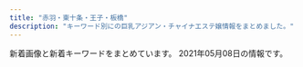 ```yaml
---
title: "赤羽・東十条・王子・板橋"
description: "キーワード別にの巨乳アジアン・チャイナエステ嬢情報をまとめました。"
---
```


新着画像と新着キーワードをまとめています。
2021年05月08日の情報です。

<DmmAffiliateIns />
<KeywordTable
  shops={
    [
    {
        "name": "\u53f0\u6e7e\u30a2\u30ed\u30de",
        "url": "http://esthe-taiwanaroma.com/",
        "keywords": {},
        "img_links": [
            "http://esthe-taiwanaroma.com/img/mami.jpg",
            "http://esthe-taiwanaroma.com/img/mask05.jpg",
            "http://esthe-taiwanaroma.com/img/reina3.jpg",
            "http://esthe-taiwanaroma.com/img/mask03.jpg",
            "http://esthe-taiwanaroma.com/img/corona-2.jpg",
            "http://esthe-taiwanaroma.com/img/pagetop.png",
            "http://esthe-taiwanaroma.com/img/corona-4.jpg",
            "http://esthe-taiwanaroma.com/img/1purazuma.png",
            "http://esthe-taiwanaroma.com/img/corona-3.jpg",
            "http://esthe-taiwanaroma.com/img/3kenon.png",
            "http://esthe-taiwanaroma.com/img/corona-5.jpg",
            "http://esthe-taiwanaroma.com/img/yuki.jpg",
            "http://esthe-taiwanaroma.com/img/4ugai.png",
            "http://esthe-taiwanaroma.com/img/mizuho03.jpg",
            "http://esthe-taiwanaroma.com/img/mask01.jpg",
            "http://esthe-taiwanaroma.com/img/erika01.jpg",
            "http://esthe-taiwanaroma.com/img/photo_01.jpg",
            "http://esthe-taiwanaroma.com/img/head_img.png",
            "http://esthe-taiwanaroma.com/img/mask04.jpg",
            "http://esthe-taiwanaroma.com/img/tel_img.png",
            "http://esthe-taiwanaroma.com/img/emi001.jpg",
            "http://esthe-taiwanaroma.com/img/kasumi.jpg",
            "http://esthe-taiwanaroma.com/img/hina.jpg",
            "http://esthe-taiwanaroma.com/img/mami03.png",
            "http://esthe-taiwanaroma.com/img/2biore.png",
            "http://esthe-taiwanaroma.com/img/sayaka.jpg",
            "http://esthe-taiwanaroma.com/img/ami.jpg",
            "http://esthe-taiwanaroma.com/img/mask02.jpg",
            "http://esthe-taiwanaroma.com/img/sara2.jpg",
            "http://esthe-taiwanaroma.com/img/sara002.jpg",
            "http://esthe-taiwanaroma.com/img/anna.png",
            "http://esthe-taiwanaroma.com/img/topbg02.jpg"
        ],
        "station": "JR\u8d64\u7fbd\u99c5\u5357\u53e3"
    },
    {
        "station": "JR\u738b\u5b50\u99c5\u4e2d\u592e\u53e3",
        "name": "\u6211\u304c\u5bb6",
        "img_links": [
            "https://wagaya.xyz.mn/photos/sites/56/2021/04/2021041205512961.jpg",
            "https://wagaya.xyz.mn/photos/sites/56/2021/04/202104050602539.jpg",
            "https://wagaya.xyz.mn/photos/sites/56/2021/04/2021040506054956.jpg",
            "https://wagaya.xyz.mn/images/mobile.jpg",
            "https://wagaya.xyz.mn/images/s_news.png",
            "https://wagaya.xyz.mn/photos/sites/56/2021/04/2021041205512892.jpg",
            "https://wagaya.xyz.mn/images/top.jpg",
            "https://wagaya.xyz.mn/images/nbj1.png",
            "https://wagaya.xyz.mn/images/s_staff.png"
        ],
        "url": "https://wagaya.xyz.mn/",
        "keywords": {
            "D": 20,
            "85": 10,
            "C": 11,
            "83": 5,
            "86": 5
        }
    },
    {
        "station": "\u8d64\u7fbd\u5ca9\u6df5\u99c52\u756a\u51fa\u53e3",
        "url": "http://www.goodtime.iesjp.com/",
        "keywords": {
            "85": 2,
            "D": 8,
            "\u30bb\u30af\u30b7\u30fc": 3,
            "87": 8
        },
        "name": "GOOD TIME",
        "img_links": [
            "http://www.goodtime.iesjp.com/images/m-top03.jpg",
            "http://www.goodtime.iesjp.com/files/007.jpg",
            "http://www.goodtime.iesjp.com/images/m-top02.jpg",
            "http://www.goodtime.iesjp.com/images/top-left01.jpg",
            "http://www.goodtime.iesjp.com/files/003.jpg",
            "http://www.goodtime.iesjp.com/images/m-top-right02.jpg",
            "http://www.goodtime.iesjp.com/photo_news/upimg/6226360739cbd5fa6e_0.jpg",
            "http://www.goodtime.iesjp.com/images/m-top-right03.jpg",
            "http://www.goodtime.iesjp.com/files/006.jpg",
            "http://www.goodtime.iesjp.com/images/m-yejiao.jpg",
            "http://www.goodtime.iesjp.com/images/m-left.jpg",
            "http://www.goodtime.iesjp.com/files/001.jpg",
            "http://www.goodtime.iesjp.com/images/m-right.jpg",
            "http://www.goodtime.iesjp.com/files/004.jpg",
            "http://www.goodtime.iesjp.com/photo_news/upimg/529386029caabbb08f_0.jpg",
            "http://www.goodtime.iesjp.com/images/call.png",
            "http://www.goodtime.iesjp.com/images/m-top-right01.jpg",
            "http://www.goodtime.iesjp.com/photo_news/upimg/1591860540114b630a_0.jpg",
            "http://www.goodtime.iesjp.com/photo_news/upimg/22286608910ac9b0db_0.jpg",
            "http://www.goodtime.iesjp.com/photo_news/upimg/20911603de0e3ad912_0.jpg",
            "http://www.goodtime.iesjp.com/photo_news/upimg/2288060497ed9031e6_0.jpg",
            "http://www.goodtime.iesjp.com/images/m-head.jpg",
            "http://www.goodtime.iesjp.com/photo_news/upimg/43415603819cc9fd0d_1.jpg",
            "http://www.goodtime.iesjp.com/images/m-top-right04.jpg"
        ]
    },
    {
        "img_links": [
            "http://www.e-baby.work/staff/yuka1.jpg",
            "http://www.e-baby.work/staff/kumic.jpg",
            "http://www.e-baby.work/staff/haru1.jpg",
            "http://www.e-baby.work/staff/rina1.jpg",
            "http://www.e-baby.work/staff/maya1.jpg",
            "http://www.e-baby.work/staff/kumi1.jpg",
            "http://www.e-baby.work/img/all/loader.png",
            "http://www.e-baby.work/staff/karen1.jpg",
            "http://www.e-baby.work/img/all/icon2.png"
        ],
        "keywords": {
            "89": 1,
            "C": 1,
            "87": 1,
            "85": 1,
            "86": 2,
            "84": 1,
            "E": 2,
            "D": 3
        },
        "station": "JR\u8d64\u7fbd\u99c5\u6771\u53e3",
        "name": "\u30a2\u30a4\u30ea\u30b9",
        "url": "http://www.e-baby.work/"
    },
    {
        "img_links": [
            "http://lastpara.net/image/cast/cast_259_1_s.jpg",
            "http://lastpara.net/image/cast/cast_261_1_l.jpg",
            "http://lastpara.net/image/cast/cast_263_1_s.jpg",
            "http://lastpara.net/image/cast/cast_287_1_s.jpg",
            "http://lastpara.net/image/cast/cast_286_1_l.jpg",
            "http://lastpara.net/image/cast/cast_265_1_l.jpg",
            "http://lastpara.net/image/cast/cast_263_1_l.jpg",
            "http://lastpara.net/image/cast/cast_259_1_l.jpg",
            "http://lastpara.net/img/news-ttl.jpg",
            "http://lastpara.net/image/cast/cast_256_1_s.jpg",
            "http://lastpara.net/image/cast/cast_286_1_s.jpg",
            "http://lastpara.net/image/cast/cast_287_1_l.jpg",
            "http://lastpara.net/image/cast/cast_265_1_s.jpg",
            "http://lastpara.net/image/cast/cast_256_1_l.jpg",
            "http://lastpara.net/image/cast/cast_262_1_l.jpg",
            "http://lastpara.net/image/cast/cast_255_1_l.jpg",
            "http://lastpara.net/img/event/camp_top_02.jpg",
            "http://lastpara.net/img/recuit.png"
        ],
        "station": "JR\u8d64\u7fbd\u99c5\u5357\u53e3",
        "keywords": {
            "85": 9,
            "86": 4,
            "84": 4,
            "90": 2
        },
        "url": "http://lastpara.net/",
        "name": "Last Paradise \uff5e\u30e9\u30b9\u30c8\u30d1\u30e9\u30c0\u30a4\u30b9\uff5e"
    },
    {
        "name": "FLOWER",
        "keywords": {
            "\u30bb\u30af\u30b7\u30fc": 6,
            "88": 3,
            "98": 1,
            "89": 3,
            "87": 3
        },
        "station": "JR\u8d64\u7fbd\u99c5\u5357\u6539\u672d\u53e3(\u6771)",
        "img_links": [
            "http://esthe-japan.work/flower/upload/202004/1588153474.png"
        ],
        "url": "http://esthe-japan.work/flower/"
    },
    {
        "name": "Jessica",
        "station": "\u9ad8\u5cf6\u5e73\u99c5",
        "url": "http://minming.work/",
        "img_links": [
            "http://minming.work/uploads/allimg/210222/1-2102221K144L3.png",
            "http://minming.work/uploads/210405/1-2104051H30X20.jpg",
            "http://minming.work/uploads/210405/1-2104051H21N45.jpg",
            "http://minming.work/uploads/210405/1-2104051H4034V.jpg"
        ],
        "keywords": {
            "86": 2,
            "D": 3,
            "88": 1
        }
    },
    {
        "name": "\u7e01\u697d",
        "station": "JR\u5341\u6761\u99c5\u5357\u53e3",
        "url": "http://figret.xyz/",
        "img_links": [
            "http://figret.xyz/uploads/200520/1-200520094144146.jpg",
            "http://figret.xyz/static/picture/bar-girls.png",
            "http://figret.xyz/uploads/210501/1-2105011FK05b.jpg",
            "http://figret.xyz/static/picture/info1.jpg",
            "http://figret.xyz/uploads/200520/1-200520100455411.jpg",
            "http://figret.xyz/static/picture/bar-inte.png",
            "http://figret.xyz/static/picture/bar-infomation.png",
            "http://figret.xyz/uploads/200520/1-200520100430557.jpg",
            "http://figret.xyz/static/picture/info2.jpg",
            "http://figret.xyz/static/picture/girls-bar.png",
            "http://figret.xyz/static/picture/bar-news.png",
            "http://figret.xyz/static/picture/info_text.jpg"
        ],
        "keywords": {
            "D": 3,
            "C": 1,
            "85": 2,
            "87": 1
        }
    },
    {
        "img_links": [
            "http://oji.pink/images/aki.jpg",
            "http://oji.pink/images/r3.jpg",
            "http://oji.pink/images/r4.jpg",
            "http://oji.pink/images/3.png",
            "http://oji.pink/images/1.png",
            "http://oji.pink/images/r2.jpg",
            "http://oji.pink/images/zi_link.png",
            "http://oji.pink/images/zi_staff.png",
            "http://oji.pink/images/yuki.jpg",
            "http://oji.pink/images/mobile.jpg",
            "http://oji.pink/images/g7.jpg",
            "http://oji.pink/images/r1.jpg",
            "http://oji.pink/images/g5.jpg",
            "http://oji.pink/images/g1.jpg",
            "http://oji.pink/images/g0.jpg",
            "http://oji.pink/images/top.jpg",
            "http://oji.pink/images/g2.jpg",
            "http://oji.pink/images/new1.jpg"
        ],
        "name": "\u7f8e\u5065",
        "url": "http://oji.pink/",
        "keywords": {
            "C": 15
        },
        "station": "JR\u738b\u5b50\u99c5\u5317\u53e3"
    },
    {
        "keywords": {},
        "img_links": [
            "http://www.l-yuri.work/images/tg.jpg",
            "http://www.l-yuri.work/images/int1.png",
            "http://www.l-yuri.work/staff/aki.jpg",
            "http://www.l-yuri.work/staff/rina.jpg",
            "http://www.l-yuri.work/images/5.png",
            "http://www.l-yuri.work/images/tel.jpg",
            "http://www.l-yuri.work/images/sys.png",
            "http://www.l-yuri.work/images/head.jpg",
            "http://www.l-yuri.work/staff/kaori.jpg",
            "http://www.l-yuri.work/img/aki1.jpg",
            "http://www.l-yuri.work/images/int2.png",
            "http://www.l-yuri.work/images/s1.png",
            "http://www.l-yuri.work/images/staff_t.jpg",
            "http://www.l-yuri.work/staff/emi.jpg",
            "http://www.l-yuri.work/img/rina1.jpg",
            "http://www.l-yuri.work/images/interior_t.jpg",
            "http://www.l-yuri.work/images/3.png",
            "http://www.l-yuri.work/images/1.png",
            "http://www.l-yuri.work/images/h_line.jpg",
            "http://www.l-yuri.work/staff/miki.jpg",
            "http://www.l-yuri.work/img/kaori1.jpg",
            "http://www.l-yuri.work/img/emi1.jpg",
            "http://www.l-yuri.work/images/2.png",
            "http://www.l-yuri.work/images/4.png",
            "http://www.l-yuri.work/images/news.png",
            "http://www.l-yuri.work/images/mobile.jpg",
            "http://www.l-yuri.work/img/miki1.jpg"
        ],
        "name": "\u767e\u5408",
        "url": "http://www.l-yuri.work/",
        "station": "\u84ee\u6839\u99c5\u6771\u53e3"
    },
    {
        "name": "\u9999\u9999",
        "img_links": [
            "http://shanshan-esthe.com/img/st14.jpg",
            "http://shanshan-esthe.com/img/st16.jpg",
            "http://shanshan-esthe.com/img/no.png",
            "http://shanshan-esthe.com/img/sta0.jpg",
            "http://shanshan-esthe.com/img/sta14.jpg"
        ],
        "url": "http://shanshan-esthe.com/",
        "keywords": {
            "D": 2,
            "86": 2
        },
        "station": "JR\u6771\u5341\u6761\u99c5\u5317\u53e3"
    },
    {
        "name": "Only one \uff5e\u30aa\u30f3\u30ea\u30fc\u30ef\u30f3\uff5e",
        "url": "http://www.roserelaxation.info/",
        "keywords": {},
        "img_links": [
            "http://www.roserelaxation.info/upload/202007/thumb/1594636684.jpg",
            "http://www.roserelaxation.info/upload/202007/1594636246.jpg",
            "http://www.roserelaxation.info/upload/202007/thumb_dis/1594636684.jpg",
            "http://www.roserelaxation.info/upload/201807/1531195547.jpg",
            "http://www.roserelaxation.info/upload/201801/thumb/1517150493.jpg",
            "http://www.roserelaxation.info/upload/201712/thumb_dis/1512155748.jpg",
            "http://www.roserelaxation.info/upload/images/20170525_102731.jpg",
            "http://www.roserelaxation.info/upload/images/20171214_032900.jpg",
            "http://www.roserelaxation.info/upload/202007/1594636684.jpg",
            "http://www.roserelaxation.info/upload/202007/thumb_dis/1594636355.jpg",
            "http://www.roserelaxation.info/upload/201708/thumb_dis/1502280972.jpg",
            "http://www.roserelaxation.info/upload/201807/thumb/1531195547.jpg",
            "http://www.roserelaxation.info/upload/201807/1531197286.jpg",
            "http://www.roserelaxation.info/upload/201807/1531195952.jpg",
            "http://www.roserelaxation.info/upload/202007/thumb/1594636355.jpg",
            "http://www.roserelaxation.info/upload/201807/thumb_dis/1531195952.jpg",
            "http://www.roserelaxation.info/upload/201807/thumb/1531195952.jpg",
            "http://www.roserelaxation.info/upload/202007/thumb_dis/1594636246.jpg",
            "http://www.roserelaxation.info/upload/201707/1499300573.jpg",
            "http://www.roserelaxation.info/upload/202007/1594636355.jpg",
            "http://www.roserelaxation.info/upload/202007/thumb_dis/1594636322.jpg",
            "http://www.roserelaxation.info/upload/201807/thumb_dis/1531195547.jpg",
            "http://www.roserelaxation.info/upload/201807/thumb_dis/1531197286.jpg",
            "http://www.roserelaxation.info/upload/images/20170613_104732.jpg",
            "http://www.roserelaxation.info/upload/201712/1512155748.jpg",
            "http://www.roserelaxation.info/upload/201808/thumb_dis/1535596152.jpg",
            "http://www.roserelaxation.info/upload/202008/1598846272.jpg",
            "http://www.roserelaxation.info/upload/images/20171206_132919.jpg",
            "http://www.roserelaxation.info/upload/201708/1502280972.jpg",
            "http://www.roserelaxation.info/upload/201801/thumb_dis/1517150493.jpg",
            "http://www.roserelaxation.info/upload/images/20171206_132851.jpg",
            "http://www.roserelaxation.info/upload/images/20170706_091357.jpg",
            "http://www.roserelaxation.info/upload/201712/thumb/1512155748.jpg",
            "http://www.roserelaxation.info/upload/201801/1517150493.jpg",
            "http://www.roserelaxation.info/upload/images/20171206_133002.jpg",
            "http://www.roserelaxation.info/upload/202007/thumb/1594636246.jpg",
            "http://www.roserelaxation.info/upload/images/20171206_132823.jpg"
        ],
        "station": "JR\u8d64\u7fbd\u99c5\u5357\u53e3"
    },
    {
        "keywords": {},
        "img_links": [
            "https://www.sinraku.work/images/menu/interior.png",
            "https://www.sinraku.work/img/kai1.jpg",
            "https://www.sinraku.work/images/staff_t.jpg",
            "https://www.sinraku.work/staff/kai.jpg",
            "https://www.sinraku.work/img/miho1.jpg",
            "https://www.sinraku.work/img/koko1.jpg",
            "https://www.sinraku.work/images/tel.png",
            "https://www.sinraku.work/images/sys.png",
            "https://www.sinraku.work/images/news.jpg",
            "https://www.sinraku.work/images/rec.jpg",
            "https://www.sinraku.work/img/rina1.jpg",
            "https://www.sinraku.work/images/menu/top.png",
            "https://www.sinraku.work/images/menu/staff.png",
            "https://www.sinraku.work/staff/miho.jpg",
            "https://www.sinraku.work/staff/koko.jpg",
            "https://www.sinraku.work/images/time.jpg",
            "https://www.sinraku.work/images/int1.jpg",
            "https://www.sinraku.work/images/tg.png",
            "https://www.sinraku.work/images/int2.png",
            "https://www.sinraku.work/staff/rina.jpg",
            "https://www.sinraku.work/images/interior_t.jpg"
        ],
        "name": "\u5fc3\u697d",
        "station": "JR\u8d64\u7fbd\u99c5\u6771\u53e3",
        "url": "https://www.sinraku.work/"
    },
    {
        "url": "http://www.darling.esjp.info/",
        "keywords": {
            "86": 1,
            "87": 4,
            "D": 5
        },
        "station": "JR\u8d64\u7fbd\u99c5\u5357\u53e3",
        "name": "Darling \uff5e\u30c0\u30fc\u30ea\u30f3\uff5e",
        "img_links": [
            "http://www.darling.esjp.info/img/stb.jpg",
            "http://www.darling.esjp.info/img/nav-002.png",
            "http://www.darling.esjp.info/img/nav-005.png",
            "http://www.darling.esjp.info/files/002.jpg",
            "http://www.darling.esjp.info/files/001.jpg",
            "http://www.darling.esjp.info/img/top01.png",
            "http://www.darling.esjp.info/img/nav-006.png",
            "http://www.darling.esjp.info/img/stt.jpg",
            "http://www.darling.esjp.info/img/nav-003.png",
            "http://www.darling.esjp.info/img/nav-001.png",
            "http://www.darling.esjp.info/files/003.jpg",
            "http://www.darling.esjp.info/img/tel.png",
            "http://www.darling.esjp.info/files/007.jpg",
            "http://www.darling.esjp.info/img/nav-004.png",
            "http://www.darling.esjp.info/files/008.jpg"
        ]
    },
    {
        "url": "http://angel-aroma.net/",
        "station": "JR\u8d64\u7fbd\u99c5\u6771\u53e3",
        "keywords": {
            "87": 2,
            "82": 2,
            "86": 4,
            "84": 2
        },
        "img_links": [
            "http://angel-aroma.net/img/stafft.jpg",
            "http://angel-aroma.net/img/sta5.jpg",
            "http://angel-aroma.net/img/qr.jpg",
            "http://angel-aroma.net/img/m5.jpg",
            "http://angel-aroma.net/img/m1.jpg",
            "http://angel-aroma.net/img/m20.jpg",
            "http://angel-aroma.net/img/sta6.jpg",
            "http://angel-aroma.net/img/sta3.jpg",
            "http://angel-aroma.net/img/m2.jpg",
            "http://angel-aroma.net/img/sta1.jpg",
            "http://angel-aroma.net/img/m6.jpg",
            "http://angel-aroma.net/img/m30.jpg",
            "http://angel-aroma.net/img/no.png",
            "http://angel-aroma.net/img/sta2.jpg",
            "http://angel-aroma.net/img/top.jpg",
            "http://angel-aroma.net/img/m4.jpg",
            "http://angel-aroma.net/img/m10.jpg",
            "http://angel-aroma.net/img/m3.jpg"
        ],
        "name": "\u30c0\u30fc\u30ea\u30f3"
    },
    {
        "img_links": [
            "http://yuri.msa.jp/images/staff_06.jpg",
            "http://yuri.msa.jp/images/staff_04.jpg",
            "http://yuri.msa.jp/images/ser3.jpg",
            "http://yuri.msa.jp/images/staff_02.jpg",
            "http://yuri.msa.jp/images/ser1.jpg",
            "http://yuri.msa.jp/images/top2.jpg",
            "http://yuri.msa.jp/images/s_info.png",
            "http://yuri.msa.jp/images/staff_03.jpg",
            "http://yuri.msa.jp/images/s_service.png",
            "http://yuri.msa.jp/layer/images/top/top_05.jpg",
            "http://yuri.msa.jp/images/info.png",
            "http://yuri.msa.jp/images/1.jpg",
            "http://yuri.msa.jp/layer/images/top/top_04.jpg",
            "http://yuri.msa.jp/images/top1.jpg",
            "http://yuri.msa.jp/images/staff_bj4.png",
            "http://yuri.msa.jp/layer/images/top/top_06.jpg",
            "http://yuri.msa.jp/layer/images/top.jpg",
            "http://yuri.msa.jp/images/ser2.jpg",
            "http://yuri.msa.jp/images/staff_01.jpg",
            "http://yuri.msa.jp/images/ser4.jpg",
            "http://yuri.msa.jp/layer/images/top/top_02.jpg",
            "http://yuri.msa.jp/layer/images/top/top_08.png",
            "http://yuri.msa.jp/layer/images/top/top_01.jpg",
            "http://yuri.msa.jp/images/staff_bj1.png",
            "http://yuri.msa.jp/images/wenzi-staff.png",
            "http://yuri.msa.jp/layer/images/top/top_03.jpg"
        ],
        "url": "http://yuri.msa.jp/",
        "name": "\u767e\u5408",
        "keywords": {
            "86": 3,
            "84": 3,
            "85": 3,
            "83": 3
        },
        "station": "JR\u6771\u5341\u6761\u99c5\u5317\u53e3"
    },
    {
        "station": "JR\u8d64\u7fbd\u99c5",
        "url": "http://kissyourelax.xyz/",
        "keywords": {},
        "name": "Kiss you",
        "img_links": [
            "http://kissyourelax.xyz/uploads/200929/1-200929125F62K.jpg",
            "http://kissyourelax.xyz/uploads/190802/1-1ZP20P91YN.jpg",
            "http://kissyourelax.xyz/uploads/190712/1-1ZG2111F3448.jpg",
            "http://kissyourelax.xyz/uploads/190920/1-1Z9200Z645220.jpg",
            "http://kissyourelax.xyz/uploads/190422/1-1Z422143352a6.jpg",
            "http://kissyourelax.xyz/uploads/191213/1-19121315493M58.jpg",
            "http://kissyourelax.xyz/img/s0.png",
            "http://kissyourelax.xyz/uploads/190426/1-1Z4261G229208.jpg",
            "http://kissyourelax.xyz/uploads/190514/1-1Z5140R02A31.jpg",
            "http://kissyourelax.xyz/uploads/190625/1-1Z625204313L6.jpg",
            "http://kissyourelax.xyz/uploads/190426/1-1Z4261G221600.jpg",
            "http://kissyourelax.xyz/uploads/190426/1-1Z4261G1591I.jpg",
            "http://kissyourelax.xyz/uploads/191129/1-191129154603T5.jpg",
            "http://kissyourelax.xyz/uploads/190514/1-1Z5140R044351.jpg",
            "http://kissyourelax.xyz/uploads/190802/1-1ZP20P930U4.jpg",
            "http://kissyourelax.xyz/uploads/200812/1-200Q212540D24.jpg",
            "http://kissyourelax.xyz/uploads/200929/1-200929125H1111.jpg",
            "http://kissyourelax.xyz/uploads/190422/1-1Z422144244F3.jpg",
            "http://kissyourelax.xyz/uploads/190625/1-1Z625203Q3N2.jpg",
            "http://kissyourelax.xyz/uploads/200812/1-200Q2125423452.jpg",
            "http://kissyourelax.xyz/img/botton.jpg",
            "http://kissyourelax.xyz/uploads/191213/1-1912131550052E.jpg",
            "http://kissyourelax.xyz/uploads/190422/1-1Z42214343N22.jpg",
            "http://kissyourelax.xyz/uploads/190712/1-1ZG2111A3147.jpg"
        ]
    },
    {
        "name": "Cocosia \uff5e\u30b3\u30b3\u30b7\u30a2\uff5e",
        "img_links": [
            "http://www.cocosia.work/staff/riya1.jpg",
            "http://www.cocosia.work/img/int3_sp.jpg",
            "http://www.cocosia.work/img/concept_sp.jpg",
            "http://www.cocosia.work/staff/rea.jpg",
            "http://www.cocosia.work/img/header_info.png",
            "http://www.cocosia.work/staff/mao1.jpg",
            "http://www.cocosia.work/staff/yuyu.jpg",
            "http://www.cocosia.work/staff/hina.jpg",
            "http://www.cocosia.work/img/int1_sp.jpg",
            "http://www.cocosia.work/staff/mika1.jpg",
            "http://www.cocosia.work/img/bn_contact_sp.jpg",
            "http://www.cocosia.work/staff/riya.jpg",
            "http://www.cocosia.work/staff/rea1.jpg",
            "http://www.cocosia.work/img/int1.jpg",
            "http://www.cocosia.work/staff/hina1.jpg",
            "http://www.cocosia.work/img/int3.jpg",
            "http://www.cocosia.work/img/bn_howto_sp.jpg",
            "http://www.cocosia.work/img/bn_contact.jpg",
            "http://www.cocosia.work/img/i_tel.png",
            "http://www.cocosia.work/img/bn_howto.jpg",
            "http://www.cocosia.work/img/concept.jpg",
            "http://www.cocosia.work/img/int2.jpg",
            "http://www.cocosia.work/staff/mao.jpg",
            "http://www.cocosia.work/img/int2_sp.jpg",
            "http://www.cocosia.work/staff/yuyu1.jpg",
            "http://www.cocosia.work/staff/mika.jpg"
        ],
        "url": "http://www.cocosia.work/",
        "keywords": {
            "D": 10,
            "87": 6,
            "85": 2,
            "C": 15,
            "E": 6,
            "86": 8
        },
        "station": "JR\u8d64\u7fbd\u99c5\u897f\u53e3"
    },
    {
        "keywords": {
            "85": 30,
            "86": 6,
            "C": 30,
            "87": 6,
            "D": 6,
            "E": 6
        },
        "url": "http://www.kaen.relaxmens.com/",
        "name": "\u83ef\u8276",
        "img_links": [
            "http://www.kaen.relaxmens.com/images/img_tel.png",
            "http://www.kaen.relaxmens.com/files/009.jpg",
            "http://www.kaen.relaxmens.com/files/006.jpg",
            "http://www.kaen.relaxmens.com/images/sp_tit_therapist.png",
            "http://www.kaen.relaxmens.com/images/maining.jpg",
            "http://www.kaen.relaxmens.com/images/acc1.jpg",
            "http://www.kaen.relaxmens.com/images/tit_new.png",
            "http://www.kaen.relaxmens.com/images/tit_therapist.png",
            "http://www.kaen.relaxmens.com/files/001.jpg",
            "http://www.kaen.relaxmens.com/images/acc3.jpg",
            "http://www.kaen.relaxmens.com/images/acc2.jpg",
            "http://www.kaen.relaxmens.com/files/002.jpg",
            "http://www.kaen.relaxmens.com/images/sp_top.jpg",
            "http://www.kaen.relaxmens.com/files/008.jpg",
            "http://www.kaen.relaxmens.com/images/acc5.jpg",
            "http://www.kaen.relaxmens.com/images/acc4.jpg",
            "http://www.kaen.relaxmens.com/images/kanban.jpg",
            "http://www.kaen.relaxmens.com/files/005.jpg",
            "http://www.kaen.relaxmens.com/images/top.jpg",
            "http://www.kaen.relaxmens.com/images/sp_tit_new.png",
            "http://www.kaen.relaxmens.com/files/007.jpg"
        ],
        "station": "JR\u8d64\u7fbd\u99c5\u6771\u53e3"
    },
    {
        "url": "http://flower.este88.com/",
        "img_links": [
            "http://flower.este88.com/images/kp01.jpg",
            "http://flower.este88.com/images/m04.jpg",
            "http://flower.este88.com/gals/moe1.jpg",
            "http://flower.este88.com/i/images/access6.jpg",
            "http://flower.este88.com/gals/erika1.jpg",
            "http://flower.este88.com/i/images/access3.jpg",
            "http://flower.este88.com/gals/riri1.jpg",
            "http://flower.este88.com/i/images/access7.jpg",
            "http://flower.este88.com/images/dot.png",
            "http://flower.este88.com/gals/yuuna1.jpg",
            "http://flower.este88.com/i/images/access4.jpg",
            "http://flower.este88.com/images/m01.jpg",
            "http://flower.este88.com/images/m05.jpg",
            "http://flower.este88.com/images/m02.jpg",
            "http://flower.este88.com/gals/emi1.jpg",
            "http://flower.este88.com/i/images/access1.jpg",
            "http://flower.este88.com/i/images/access2.jpg",
            "http://flower.este88.com/i/images/access5.jpg",
            "http://flower.este88.com/images/m03.jpg",
            "http://flower.este88.com/gals/haruka1.jpg",
            "http://flower.este88.com/images/img1.jpg"
        ],
        "keywords": {},
        "station": "JR\u8d64\u7fbd\u99c5\u5357\u53e3",
        "name": "Flower"
    },
    {
        "keywords": {},
        "img_links": [
            "https://nippori-massage.com/images/clear.png",
            "https://nippori-massage.com/images/esthe1.jpg",
            "https://nippori-massage.com/footer/footer-line.png",
            "https://nippori-massage.com/room/room-l3.jpg",
            "https://nippori-massage.com/icon/yelp.png",
            "https://nippori-massage.com/room/room-l2.jpg",
            "https://nippori-massage.com/images/esthe3.jpg",
            "https://nippori-massage.com/mens-esthe/2021/04/15/sakura-s1.jpg",
            "https://nippori-massage.com/images/header3.png",
            "https://nippori-massage.com/images/esthe2.jpg",
            "https://nippori-massage.com/footer/footer-staff.png",
            "https://nippori-massage.com//icon/facebook.png",
            "https://nippori-massage.com/staff/sakura-s1.jpg",
            "https://nippori-massage.com/room/room-l4.jpg",
            "https://nippori-massage.com/images/qrcode.png",
            "https://scdn.line-apps.com/n/line_add_friends/btn/ja.png",
            "https://nippori-massage.com/images/obi.jpg",
            "https://nippori-massage.com/images/main1.jpg",
            "https://nippori-massage.com/line/10min-coupon.png",
            "https://nippori-massage.com/icon/twitter.png",
            "https://nippori-massage.com/images/main-sp.jpg",
            "https://nippori-massage.com/images/line_friend.png",
            "https://nippori-massage.com/images/esthe4.jpg",
            "https://nippori-massage.com/footer/footer-tel.png",
            "https://nippori-massage.com/line/line-qr.png",
            "https://nippori-massage.com/icon/facebook.png",
            "https://nippori-massage.com/room/room-l1.jpg",
            "https://nippori-massage.com/icon/line.png",
            "https://nippori-massage.com/staff/sakura-l1.jpg"
        ],
        "name": "\u56de\u697d\u82d1",
        "station": "\u5c3e\u4e45\u99c5",
        "url": "https://nippori-massage.com/"
    },
    {
        "keywords": {},
        "url": "https://higashijujo-mensesthe.com/",
        "name": "Love Sea",
        "station": "JR\u6771\u5341\u6761\u99c5\u5317\u53e3",
        "img_links": [
            "https://higashijujo-mensesthe.com/images/qrcode.png",
            "https://higashijujo-mensesthe.com/staff/rika-l1.jpg",
            "https://higashijujo-mensesthe.com/staff/satomi-l1.jpg",
            "https://higashijujo-mensesthe.com/images/main-sp.jpg",
            "https://higashijujo-mensesthe.com/menu/gallery.png",
            "https://higashijujo-mensesthe.com/icon/twitter.png",
            "https://higashijujo-mensesthe.com/icon/line.png",
            "https://higashijujo-mensesthe.com/images/main1.jpg",
            "https://higashijujo-mensesthe.com/menu/home.png",
            "https://higashijujo-mensesthe.com/icon/facebook.png",
            "https://higashijujo-mensesthe.com/staff/kimi-l2.jpg",
            "https://higashijujo-mensesthe.com/button/blog.png",
            "https://higashijujo-mensesthe.com/menu/info.png",
            "https://higashijujo-mensesthe.com/menu/friend.png",
            "https://higashijujo-mensesthe.com/room/room-l1.jpg",
            "https://higashijujo-mensesthe.com/staff/runa-s1.jpg",
            "https://higashijujo-mensesthe.com/images/clear.png",
            "https://higashijujo-mensesthe.com/2019/08/22/runa-s1.jpg",
            "https://higashijujo-mensesthe.com/staff/lime-s1.jpg",
            "https://higashijujo-mensesthe.com/staff/rika-s1.jpg",
            "https://higashijujo-mensesthe.com/room/room-l3.jpg",
            "https://higashijujo-mensesthe.com/2019/10/21/rika-s1.jpg",
            "https://higashijujo-mensesthe.com/images/footer-r.png",
            "https://higashijujo-mensesthe.com/room/esthe1.jpg",
            "https://higashijujo-mensesthe.com/staff/kimi-s1.jpg",
            "https://higashijujo-mensesthe.com/staff/kimi-s2.jpg",
            "https://higashijujo-mensesthe.com/icon/yelp.png",
            "https://higashijujo-mensesthe.com/room/esthe2.jpg",
            "https://higashijujo-mensesthe.com/2020/02/29/lime-s1.jpg",
            "https://higashijujo-mensesthe.com/2019/08/23/satomi-s1.jpg",
            "https://higashijujo-mensesthe.com/2019/08/10/kimi-s1.jpg",
            "https://higashijujo-mensesthe.com/staff/satomi-s1.jpg",
            "https://higashijujo-mensesthe.com/room/room-l4.jpg",
            "https://higashijujo-mensesthe.com/button/staff.png",
            "https://higashijujo-mensesthe.com/images/header3.png",
            "https://higashijujo-mensesthe.com/images/flower.png",
            "https://higashijujo-mensesthe.com/button/home.png",
            "https://higashijujo-mensesthe.com/staff/kimi-l1.jpg",
            "https://higashijujo-mensesthe.com/staff/runa-l1.jpg",
            "https://higashijujo-mensesthe.com/images/footer-l.png",
            "https://higashijujo-mensesthe.com/menu/blog.png",
            "https://higashijujo-mensesthe.com/images/camp.jpg",
            "https://higashijujo-mensesthe.com/staff/lime-l1.jpg",
            "https://higashijujo-mensesthe.com/room/room-l2.jpg",
            "https://higashijujo-mensesthe.com/room/esthe3.jpg"
        ]
    }
]
}
/>
<DmmAffiliateScript />
